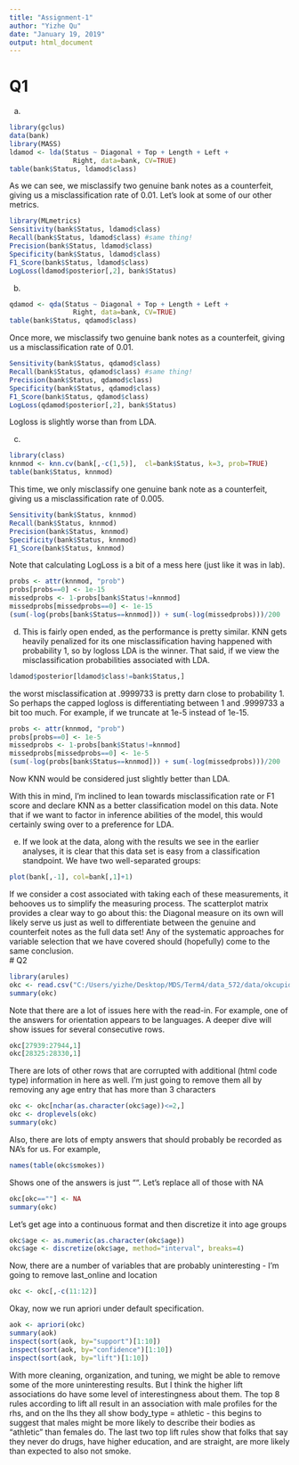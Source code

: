 ```yaml
---
title: "Assignment-1"
author: "Yizhe Qu"
date: "January 19, 2019"
output: html_document
---
```

# Q1  
a)  
```r
library(gclus)
data(bank)
library(MASS)
ldamod <- lda(Status ~ Diagonal + Top + Length + Left + 
                Right, data=bank, CV=TRUE)
table(bank$Status, ldamod$class)
```
As we can see, we misclassify two genuine bank notes as a counterfeit, giving us a misclassification rate of 0.01. Let's look at some of our other metrics.
```r
library(MLmetrics)
Sensitivity(bank$Status, ldamod$class)
Recall(bank$Status, ldamod$class) #same thing!
Precision(bank$Status, ldamod$class)
Specificity(bank$Status, ldamod$class)
F1_Score(bank$Status, ldamod$class)
LogLoss(ldamod$posterior[,2], bank$Status)
```
b)  
```r
qdamod <- qda(Status ~ Diagonal + Top + Length + Left + 
                Right, data=bank, CV=TRUE)
table(bank$Status, qdamod$class)
```
Once more, we misclassify two genuine bank notes as a counterfeit, giving us a misclassification rate of 0.01.
```r
Sensitivity(bank$Status, qdamod$class)
Recall(bank$Status, qdamod$class) #same thing!
Precision(bank$Status, qdamod$class)
Specificity(bank$Status, qdamod$class)
F1_Score(bank$Status, qdamod$class)
LogLoss(qdamod$posterior[,2], bank$Status)
```
Logloss is slightly worse than from LDA.  

c)  
```r
library(class)
knnmod <- knn.cv(bank[,-c(1,5)],  cl=bank$Status, k=3, prob=TRUE)
table(bank$Status, knnmod)
```
This time, we only misclassify one genuine bank note as a counterfeit, giving us a misclassification rate of 0.005.
```r
Sensitivity(bank$Status, knnmod)
Recall(bank$Status, knnmod) 
Precision(bank$Status, knnmod)
Specificity(bank$Status, knnmod)
F1_Score(bank$Status, knnmod)
```
Note that calculating LogLoss is a bit of a mess here (just like it was in lab).  
```r
probs <- attr(knnmod, "prob")
probs[probs==0] <- 1e-15
missedprobs <- 1-probs[bank$Status!=knnmod]
missedprobs[missedprobs==0] <- 1e-15
(sum(-log(probs[bank$Status==knnmod])) + sum(-log(missedprobs)))/200
```
d)  
This is fairly open ended, as the performance is pretty similar. KNN gets heavily penalized for its one misclassification having happened with probability 1, so by logloss LDA is the winner. That said, if we view the misclassification probabilities associated with LDA.  
```r
ldamod$posterior[ldamod$class!=bank$Status,]
```
the worst misclassification at .9999733 is pretty darn close to probability 1. So perhaps the capped logloss is differentiating between 1 and .9999733 a bit too much. For example, if we truncate at 1e-5 instead of 1e-15.  

```r
probs <- attr(knnmod, "prob")
probs[probs==0] <- 1e-5
missedprobs <- 1-probs[bank$Status!=knnmod]
missedprobs[missedprobs==0] <- 1e-5
(sum(-log(probs[bank$Status==knnmod])) + sum(-log(missedprobs)))/200
```
Now KNN would be considered just slightly better than LDA.

With this in mind, I'm inclined to lean towards misclassification rate or F1 score and declare KNN as a better classification model on this data. Note that if we want to factor in inference abilities of the model, this would certainly swing over to a preference for LDA.  

e)  
If we look at the data, along with the results we see in the earlier analyses, it is clear that this data set is easy from a classification standpoint. We have two well-separated groups:  
```r
plot(bank[,-1], col=bank[,1]+1)
```
If we consider a cost associated with taking each of these measurements, it behooves us to simplify the measuring process. The scatterplot matrix provides a clear way to go about this: the Diagonal measure on its own will likely serve us just as well to differentiate between the genuine and counterfeit notes as the full data set! Any of the systematic approaches for variable selection that we have covered should (hopefully) come to the same conclusion.  
# Q2
```r
library(arules)
okc <- read.csv("C:/Users/yizhe/Desktop/MDS/Term4/data_572/data/okcupidprofiles.csv")
summary(okc)
```
Note that there are a lot of issues here with the read-in. For example, one of the answers for orientation appears to be languages. A deeper dive will show issues for several consecutive rows.  
```r
okc[27939:27944,1]
okc[28325:28330,1]

```
There are lots of other rows that are corrupted with additional (html code type) information in here as well. I'm just going to remove them all by removing any age entry that has more than 3 characters  

```r
okc <- okc[nchar(as.character(okc$age))<=2,]
okc <- droplevels(okc)
summary(okc)
```
Also, there are lots of empty answers that should probably be recorded as NA's for us. For example,  
```r
names(table(okc$smokes))
```
Shows one of the answers is just "". Let's replace all of those with NA  
```r
okc[okc==""] <- NA
summary(okc)
```  
Let's get age into a continuous format and then discretize it into age groups  

```r
okc$age <- as.numeric(as.character(okc$age))
okc$age <- discretize(okc$age, method="interval", breaks=4)
```
Now, there are a number of variables that are probably uninteresting - I'm going to remove last_online and location  
```r
okc <- okc[,-c(11:12)]
```
Okay, now we run apriori under default specification.
```r
aok <- apriori(okc)
summary(aok)
inspect(sort(aok, by="support")[1:10])
inspect(sort(aok, by="confidence")[1:10])
inspect(sort(aok, by="lift")[1:10])
```  
With more cleaning, organization, and tuning, we might be able to remove some of the more uninteresting results. But I think the higher lift associations do have some level of interestingness about them. The top 8 rules according to lift all result in an association with male profiles for the rhs, and on the lhs they all show body_type = athletic - this begins to suggest that males might be more likely to describe their bodies as "athletic" than females do. The last two top lift rules show that folks that say they never do drugs, have higher education, and are straight, are more likely than expected to also not smoke.  

